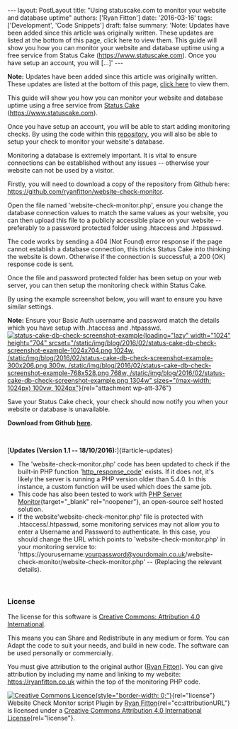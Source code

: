 \-\-- layout: PostLayout title: \"Using statuscake.com to monitor your website and database uptime\" authors: \[\'Ryan Fitton\'\] date: \'2016-03-16\' tags: \[\'Development\', \'Code Snippets\'\] draft: false summary: \'Note: Updates have been added since this article was originally written. These updates are listed at the bottom of this page, click here to view them. This guide will show you how you can monitor your website and database uptime using a free service from Status Cake (https://www.statuscake.com). Once you have setup an account, you will \[&hellip;\]\' \-\--

**Note:** Updates have been added since this article was originally written. These updates are listed at the bottom of this page, [click here](#article-updates) to view them.

This guide will show you how you can monitor your website and database uptime using a free service from [Status Cake](https://www.statuscake.com) (<https://www.statuscake.com>).

Once you have setup an account, you will be able to start adding monitoring checks. By using the code within this [repository](https://github.com/ryanfitton/website-check-monitor), you will also be able to setup your check to monitor your website's database.

Monitoring a database is extremely important. It is vital to ensure connections can be established without any issues -- otherwise your website can not be used by a visitor.

Firstly, you will need to download a copy of the repository from Github here: <https://github.com/ryanfitton/website-check-monitor>.

Open the file named 'website-check-monitor.php', ensure you change the database connection values to match the same values as your website, you can then upload this file to a publicly accessible place on your website -- preferably to a password protected folder using .htaccess and .htpasswd.

The code works by sending a 404 (Not Found) error response if the page cannot establish a database connection, this tricks Status Cake into thinking the website is down. Otherwise if the connection is successful; a 200 (OK) response code is sent.

Once the file and password protected folder has been setup on your web server, you can then setup the monitoring check within Status Cake.

By using the example screenshot below, you will want to ensure you have similar settings.

**Note:** Ensure your Basic Auth username and password match the details which you have setup with .htaccess and .htpasswd.\
[![status-cake-db-check-screenshot-example](/static/img/blog/2016/02/status-cake-db-check-screenshot-example-1024x704.png){loading="lazy" width="1024" height="704" srcset="/static/img/blog/2016/02/status-cake-db-check-screenshot-example-1024x704.png 1024w, /static/img/blog/2016/02/status-cake-db-check-screenshot-example-300x206.png 300w, /static/img/blog/2016/02/status-cake-db-check-screenshot-example-768x528.png 768w, /static/img/blog/2016/02/status-cake-db-check-screenshot-example.png 1304w" sizes="(max-width: 1024px) 100vw, 1024px"}](/static/img/blog/2016/02/status-cake-db-check-screenshot-example.png){rel="attachment wp-att-376"}

Save your Status Cake check, your check should now notify you when your website or database is unavailable.

**Download from Github [here](https://github.com/ryanfitton/website-check-monitor).**

 

[**Updates (Version 1.1 -- 18/10/2016):**]{#article-updates}

-   The 'website-check-monitor.php' code has been updated to check if the built-in PHP function '[http_response_code](http://php.net/manual/en/function.http-response-code.php)' exists. If it does not, it's likely the server is running a PHP version older than 5.4.0. In this instance, a custom function will be used which does the same job.
-   This code has also been tested to work with [PHP Server Monitor](http://www.phpservermonitor.org/){target="_blank" rel="noopener"}, an open-source self hosted solution.
-   If the website'website-check-monitor.php' file is protected with .htaccess/.htpasswd, some monitoring services may not allow you to enter a Username and Password to authenticate. In this case, you should change the URL which points to 'website-check-monitor.php' in your monitoring service to: 'https://yourusername:yourpassword@yourdomain.co.uk/website-check-monitor/website-check-monitor.php' -- (Replacing the relevant details).

 

### License

The license for this software is [Creative Commons: Attribution 4.0 International](https://creativecommons.org/licenses/by/4.0/).

This means you can Share and Redistribute in any medium or form. You can Adapt the code to suit your needs, and build in new code. The software can be used personally or commercially.

You must give attribution to the original author ([Ryan Fitton](https://ryanfitton.co.uk)). You can give attribution by including my name and linking to my website: <https://ryanfitton.co.uk> within the top of the monitoring PHP code.

[![Creative Commons Licence](https://i.creativecommons.org/l/by/4.0/88x31.png){style="border-width: 0;"}](http://creativecommons.org/licenses/by/4.0/){rel="license"}\
Website Check Monitor script Plugin by [Ryan Fitton](https://ryanfitton.co.uk/blog/using-statuscake-com-to-monitor-your-website-and-database-uptime/){rel="cc:attributionURL"} is licensed under a [Creative Commons Attribution 4.0 International License](http://creativecommons.org/licenses/by/4.0/){rel="license"}.
